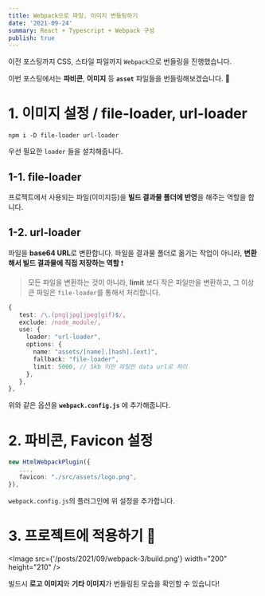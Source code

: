 ```yaml
---
title: Webpack으로 파일, 이미지 번들링하기
date: '2021-09-24'
summary: React + Typescript + Webpack 구성
publish: true
---
```


이전 포스팅까지 CSS, 스타일 파일까지 `Webpack`으로 번들링을 진행했습니다.

이번 포스팅에서는 **파비콘**, **이미지** 등 **`asset`** 파일들을 번들링해보겠습니다. 🧐

# 1. 이미지 설정 / file-loader, url-loader

```
npm i -D file-loader url-loader
```

우선 필요한 `loader` 들을 설치해줍니다.

## 1-1. file-loader

프로젝트에서 사용되는 파일(이미지등)을 **빌드 결과물 폴더에 반영**을 해주는 역할을 합니다.

## 1-2. url-loader

파일을 **base64 URL**로 변환합니다.
파일을 결과물 폴더로 옮기는 작업이 아니라, **변환해서 빌드 결과물에 직접 저장하는 역할** ❗️

> 모든 파일을 변환하는 것이 아니라, **limit** 보다 작은 파일만을 변환하고,
> 그 이상 큰 파일은 `file-loader`를 통해서 처리합니다.

```typescript
{
   test: /\.(png|jpg|jpeg|gif)$/,
   exclude: /node_module/,
   use: {
     loader: "url-loader",
     options: {
       name: "assets/[name].[hash].[ext]",
       fallback: "file-loader",
       limit: 5000, // 5kb 미만 파일만 data url로 처리
     },
   },
},
```

위와 같은 옵션을 **`webpack.config.js`** 에 추가해줍니다.

# 2. 파비콘, Favicon 설정

```typescript
new HtmlWebpackPlugin({
   ...,
   favicon: "./src/assets/logo.png",
}),
```

`webpack.config.js`의 플러그인에 위 설정을 추가합니다.

# 3. 프로젝트에 적용하기 👏

<Image src={'/posts/2021/09/webpack-3/build.png'} width="200" height="210" />

빌드시 **로고 이미지**와 **기타 이미지**가 번들링된 모습을 확인할 수 있습니다!
